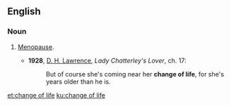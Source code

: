 ==English==

===Noun===
{{en-noun|head=[[change]] [[of]] [[life]]|-}}

# {{label|en|idiomatic|dated|euphemistic}} [[menopause|Menopause]].
#* '''1928''', [[w:D._H._Lawrence|D. H. Lawrence]], ''Lady Chatterley's Lover'', ch. 17:
#*: But of course she's coming near her '''change of life''', for she's years older than he is.

[[et:change of life]]
[[ku:change of life]]